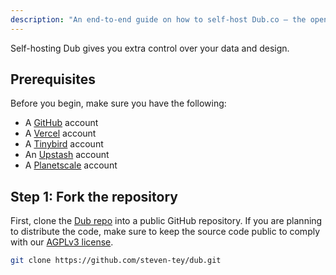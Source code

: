 ```yaml
---
description: "An end-to-end guide on how to self-host Dub.co – the open-source link management platform."
---
```


Self-hosting Dub gives you extra control over your data and design.

## Prerequisites

Before you begin, make sure you have the following:

- A [GitHub](https://github.com/) account
- A [Vercel](https://vercel.com/) account
- A [Tinybird](https://www.tinybird.co/) account
- An [Upstash](https://upstash.com/) account
- A [Planetscale](https://planetscale.com/) account

## Step 1: Fork the repository

First, clone the [Dub repo](https://dub.sh/github) into a public GitHub repository. If you are planning to distribute the code, make sure to keep the source code public to comply with our [AGPLv3 license](https://dub.sh/license).

```bash
git clone https://github.com/steven-tey/dub.git
```
